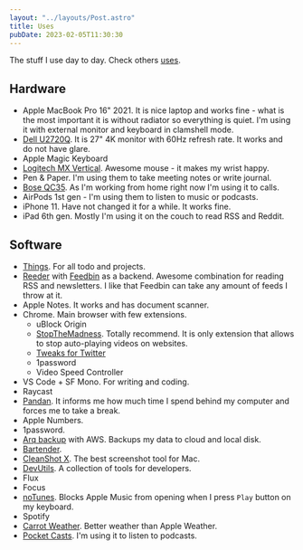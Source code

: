 ```yaml
---
layout: "../layouts/Post.astro"
title: Uses
pubDate: 2023-02-05T11:30:30
---
```


The stuff I use day to day. Check others [uses](https://uses.tech/).

## Hardware

- Apple MacBook Pro 16" 2021. It is nice laptop and works fine - what is the most important it is without radiator so everything is quiet. I'm using it with external monitor and keyboard in clamshell mode.
- [Dell U2720Q](https://www.dell.com/pl/firmiinstytucji/p/dell-u2720q-monitor/pd). It is 27" 4K monitor with 60Hz refresh rate. It works and do not have glare.
- Apple Magic Keyboard
- [Logitech MX Vertical](https://www.logitech.com/en-us/products/mice/mx-vertical-ergonomic-mouse.html). Awesome mouse - it makes my wrist happy.
- Pen & Paper. I'm using them to take meeting notes or write journal.
- [Bose QC35](https://www.bose.com/en_us/landing_pages/quietcomfort_35_wireless.html). As I'm working from home right now I'm using it to calls.
- AirPods 1st gen - I'm using them to listen to music or podcasts.
- iPhone 11. Have not changed it for a while. It works fine.
- iPad 6th gen. Mostly I'm using it on the couch to read RSS and Reddit.

## Software

- [Things](https://culturedcode.com/things/). For all todo and projects.
- [Reeder](https://www.reederapp.com/) with [Feedbin](https://feedbin.com/) as a backend. Awesome combination for reading RSS and newsletters. I like that Feedbin can take any amount of feeds I throw at it.
- Apple Notes. It works and has document scanner.
- Chrome. Main browser with few extensions.
  - uBlock Origin
  - [StopTheMadness](https://underpassapp.com/StopTheMadness/). Totally recommend. It is only extension that allows to stop auto-playing videos on websites.
  - [Tweaks for Twitter](https://apps.apple.com/us/app/tweaks-for-twitter/id1567751529?mt=12)
  - 1password
  - Video Speed Controller
- VS Code + SF Mono. For writing and coding.
- Raycast
- [Pandan](https://apps.apple.com/us/app/pandan/id1569600264?mt=12). It informs me how much time I spend behind my computer and forces me to take a break.
- Apple Numbers.
- 1password.
- [Arq backup](https://www.arqbackup.com/) with AWS. Backups my data to cloud and local disk.
- [Bartender](https://www.macbartender.com/).
- [CleanShot X](https://cleanshot.com/). The best screenshot tool for Mac.
- [DevUtils](https://devutils.com/). A collection of tools for developers.
- Flux
- Focus
- [noTunes](https://github.com/tombonez/noTunes). Blocks Apple Music from opening when I press `Play` button on my keyboard.
- Spotify
- [Carrot Weather](https://www.meetcarrot.com/weather/). Better weather than Apple Weather.
- [Pocket Casts](https://pocketcasts.com/). I'm using it to listen to podcasts.
